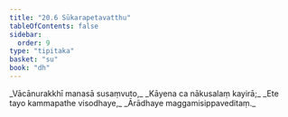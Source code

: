 ```yaml
---
title: "20.6 Sūkarapetavatthu"
tableOfContents: false
sidebar:
  order: 9
type: "tipitaka"
basket: "su"
book: "dh"
---
```



<DynamicBreadcrumb />

<Division number="281" book="dh" bookNo="18" page="53">

<Paragraph number="303" type="verses" book="dh">
_Vācānurakkhī manasā susaṃvuto,_  
_Kāyena ca nākusalaṃ kayirā;_  
_Ete tayo kammapathe visodhaye,_  
_Ārādhaye maggamisippaveditaṃ._
</Paragraph>
</Division>